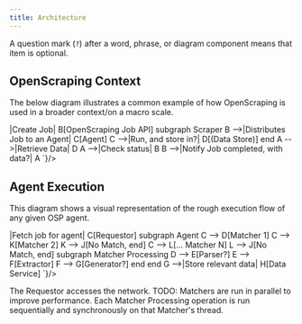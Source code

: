 ```yaml
---
title: Architecture
---
```


A question mark (`?`) after a word, phrase, or diagram component means that item is optional.

## OpenScraping Context

The below diagram illustrates a common example of how OpenScraping is used in a broader context/on a macro scale.



<div style={{textAlign:"center"}}>
<Mermaid chart={`
graph TB
subgraph A [Client]
end
A -->|Create Job| B[OpenScraping Job API]
subgraph Scraper
B -->|Distributes Job to an Agent| C[Agent]
C -->|Run, and store in?| D[(Data Store)]
end
A -->|Retrieve Data| D
A -->|Check status| B
B -->|Notify Job completed, with data?| A
`}/>
</div>

## Agent Execution

This diagram shows a visual representation of the rough execution flow of any given OSP agent.

<div style={{textAlign:"center"}}>
<Mermaid chart={`
graph TB
B[Job Service] -->|Fetch job for agent| C[Requestor]
subgraph Agent
C --> D[Matcher 1]
C --> K[Matcher 2]
K --> J[No Match, end]
C --> L[... Matcher N]
L --> J[No Match, end]
subgraph Matcher Processing
D --> E[Parser?]
E --> F[Extractor]
F --> G[Generator?]
end
end
G -->|Store relevant data| H[Data Service]
`}/>
</div>

The Requestor accesses the network. TODO: Matchers are run in parallel to improve performance. Each Matcher Processing operation is run sequentially and synchronously on that Matcher's thread.